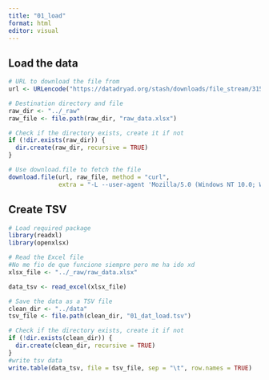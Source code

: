 ```yaml
---
title: "01_load"
format: html
editor: visual
---
```


## Load the data

```r
# URL to download the file from
url <- URLencode("https://datadryad.org/stash/downloads/file_stream/3153128")

# Destination directory and file
raw_dir <- "../_raw"
raw_file <- file.path(raw_dir, "raw_data.xlsx")

# Check if the directory exists, create it if not
if (!dir.exists(raw_dir)) {
  dir.create(raw_dir, recursive = TRUE) 
}

# Use download.file to fetch the file
download.file(url, raw_file, method = "curl", 
              extra = "-L --user-agent 'Mozilla/5.0 (Windows NT 10.0; Win64; x64) AppleWebKit/537.36 (KHTML, like Gecko) Chrome/91.0.4472.124 Safari/537.36'")

```

## Create TSV

```r
# Load required package
library(readxl)
library(openxlsx)

# Read the Excel file
#No me fio de que funcione siempre pero me ha ido xd
xlsx_file <- "../_raw/raw_data.xlsx" 

data_tsv <- read_excel(xlsx_file)

# Save the data as a TSV file
clean_dir <- "../data"
tsv_file <- file.path(clean_dir, "01_dat_load.tsv")

# Check if the directory exists, create it if not
if (!dir.exists(clean_dir)) {
  dir.create(clean_dir, recursive = TRUE) 
}
#write tsv data
write.table(data_tsv, file = tsv_file, sep = "\t", row.names = TRUE)

```
